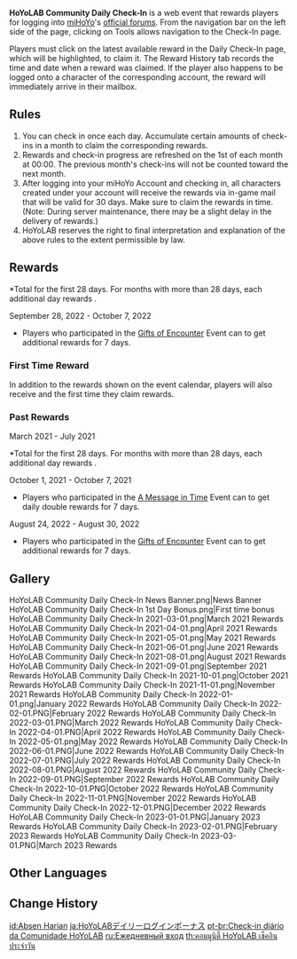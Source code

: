 {{Event
|name              = HoYoLAB Community Daily Check-In
|image             = HoYoLAB Community Daily Check-In.png
|type              = Web
|type2             = Indefinite
|type3             = Login
|time_known        = yes
|time_start        = 2021-03-01 00:00:00
|time_start_offset = GMT+8
|time_end          = none
|link              = https://www.hoyolab.com/article/217256
|link2             = https://webstatic-sea.mihoyo.com/ys/event/signin-sea-v3/index.html?act_id=e202102251931481&lang=en-us
|link2name         = Event Page
}}
'''HoYoLAB Community Daily Check-In''' is a web event that rewards players for logging into [[miHoYo]]'s [[HoYoLAB|official forums]]. From the navigation bar on the left side of the page, clicking on Tools allows navigation to the Check-In page.

Players must click on the latest available reward in the Daily Check-In page, which will be highlighted, to claim it. The Reward History tab records the time and date when a reward was claimed. If the player also happens to be logged onto a character of the corresponding account, the reward will immediately arrive in their mailbox.

==Rules==
#You can check in once each day. Accumulate certain amounts of check-ins in a month to claim the corresponding rewards.
#Rewards and check-in progress are refreshed on the 1st of each month at 00:00. The previous month's check-ins will not be counted toward the next month.
#After logging into your miHoYo Account and checking in, all characters created under your account will receive the rewards via in-game mail that will be valid for 30 days. Make sure to claim the rewards in time. (Note: During server maintenance, there may be a slight delay in the delivery of rewards.)
#HoYoLAB reserves the right to final interpretation and explanation of the above rules to the extent permissible by law.

==Rewards==
{{Card|Primogem|60}}
{{Card|Hero's Wit|6}}
{{Card|Adventurer's Experience|26}}
{{Card|Mora|52,000*}}
{{Card|Fine Enhancement Ore|16}}
{{Card|Sweet Madame|3}}
{{Card|Fried Radish Balls|3}}
{{Card|Fisherman's Toast|3}}
{{Card|Almond Tofu|3}}
<nowiki>*</nowiki>Total for the first 28 days. For months with more than 28 days, each additional day rewards {{Item|Mora|30|x=5,000}}.

;September 28, 2022 - October 7, 2022
* Players who participated in the [[Gifts of Encounter/2022-09-28|Gifts of Encounter]] Event can to get additional rewards for 7 days.

===First Time Reward===
In addition to the rewards shown on the event calendar, players will also receive {{Item|Primogem|30|x=100}} and {{Item|Mora|30|x=10,000}} the first time they claim rewards.

===Past Rewards===
;March 2021 - July 2021
{{Card|Primogem|60}}
{{Card|Hero's Wit|5}}
{{Card|Adventurer's Experience|26}}
{{Card|Mora|44,000*}}
{{Card|Fine Enhancement Ore|16}}
{{Card|Fowl|3}}
{{Card|Raw Meat|3}}
{{Card|Bird Egg|3}}
{{Card|Fish|3}}
<nowiki>*</nowiki>Total for the first 28 days. For months with more than 28 days, each additional day rewards {{Item|Mora|30|x=5,000}}.

;October 1, 2021 - October 7, 2021
* Players who participated in the [[A Message in Time]] Event can to get daily double rewards for 7 days.

;August 24, 2022 - August 30, 2022
* Players who participated in the [[Gifts of Encounter/2022-08-24|Gifts of Encounter]] Event can to get additional rewards for 7 days.

==Gallery==
<gallery>
HoYoLAB Community Daily Check-In News Banner.png|News Banner
HoYoLAB Community Daily Check-In 1st Day Bonus.png|First time bonus
HoYoLAB Community Daily Check-In 2021-03-01.png|March 2021 Rewards
HoYoLAB Community Daily Check-In 2021-04-01.png|April 2021 Rewards
HoYoLAB Community Daily Check-In 2021-05-01.png|May 2021 Rewards
HoYoLAB Community Daily Check-In 2021-06-01.png|June 2021 Rewards
HoYoLAB Community Daily Check-In 2021-08-01.png|August 2021 Rewards
HoYoLAB Community Daily Check-In 2021-09-01.png|September 2021 Rewards
HoYoLAB Community Daily Check-In 2021-10-01.png|October 2021 Rewards
HoYoLAB Community Daily Check-In 2021-11-01.png|November 2021 Rewards
HoYoLAB Community Daily Check-In 2022-01-01.png|January 2022 Rewards
HoYoLAB Community Daily Check-In 2022-02-01.PNG|February 2022 Rewards
HoYoLAB Community Daily Check-In 2022-03-01.PNG|March 2022 Rewards
HoYoLAB Community Daily Check-In 2022-04-01.PNG|April 2022 Rewards
HoYoLAB Community Daily Check-In 2022-05-01.png|May 2022 Rewards
HoYoLAB Community Daily Check-In 2022-06-01.PNG|June 2022 Rewards
HoYoLAB Community Daily Check-In 2022-07-01.PNG|July 2022 Rewards
HoYoLAB Community Daily Check-In 2022-08-01.PNG|August 2022 Rewards
HoYoLAB Community Daily Check-In 2022-09-01.PNG|September 2022 Rewards
HoYoLAB Community Daily Check-In 2022-10-01.PNG|October 2022 Rewards
HoYoLAB Community Daily Check-In 2022-11-01.PNG|November 2022 Rewards
HoYoLAB Community Daily Check-In 2022-12-01.PNG|December 2022 Rewards
HoYoLAB Community Daily Check-In 2023-01-01.PNG|January 2023 Rewards
HoYoLAB Community Daily Check-In 2023-02-01.PNG|February 2023 Rewards
HoYoLAB Community Daily Check-In 2023-03-01.PNG|March 2023 Rewards
</gallery>

==Other Languages==
{{Other Languages|default_hidden = 1
|en     = Daily Check-In
|zhs    = 每日签到
|zhs_rm = Měirì Qiāndào
|zht    = 每日簽到
|zht_rm = Měirì Qiāndào
|ja     = デイリーログインボーナス
|ja_rm  = Deirii Rogu-in Boonasu
|ko     = {{tt|출석|出席}}체크
|ko_rm  = Chulseok-chekeu
|es     = Visita diaria
|fr     = Connexion quotidienne
|ru     = Ежедневный вход
|th     = เช็คอินประจำวัน
|th_rm  = Chek In Pracham Wan
|vi     = Điểm Danh Hằng Ngày
|de     = Tägliche Eintragung
|id     = Absen Harian
|pt     = Check-in diário
|tr     = Günlük Giriş
|it     = Accesso giornaliero
}}

==Change History==
{{Change History|1.3}}

[[id:Absen Harian]]
[[ja:HoYoLABデイリーログインボーナス]]
[[pt-br:Check-in diário da Comunidade HoYoLAB]]
[[ru:Ежедневный вход]]
[[th:คอมมูนิตี้ HoYoLAB เช็คอินประจำวัน]]